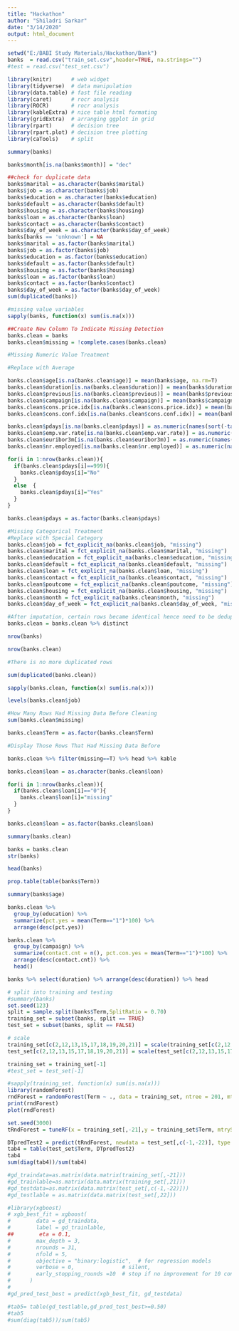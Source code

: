 ---
title: "Hackathon"
author: "Shiladri Sarkar"
date: "3/14/2020"
output: html_document
---


```{r}
setwd("E:/BABI Study Materials/Hackathon/Bank")
banks  = read.csv("train_set.csv",header=TRUE, na.strings="")
#test = read.csv("test_set.csv")
```


```{r warning=FALSE}
library(knitr)      # web widget
library(tidyverse)  # data manipulation
library(data.table) # fast file reading
library(caret)      # rocr analysis
library(ROCR)       # rocr analysis
library(kableExtra) # nice table html formating 
library(gridExtra)  # arranging ggplot in grid
library(rpart)      # decision tree
library(rpart.plot) # decision tree plotting
library(caTools)    # split 
```


```{r}
summary(banks)
```

```{r}
banks$month[is.na(banks$month)] = "dec"
```


```{r}
##check for duplicate data
banks$marital = as.character(banks$marital)
banks$job = as.character(banks$job)
banks$education = as.character(banks$education)
banks$default = as.character(banks$default)
banks$housing = as.character(banks$housing)
banks$loan = as.character(banks$loan)
banks$contact = as.character(banks$contact)
banks$day_of_week = as.character(banks$day_of_week)
banks[banks == 'unknown'] = NA
banks$marital = as.factor(banks$marital)
banks$job = as.factor(banks$job)
banks$education = as.factor(banks$education)
banks$default = as.factor(banks$default)
banks$housing = as.factor(banks$housing)
banks$loan = as.factor(banks$loan)
banks$contact = as.factor(banks$contact)
banks$day_of_week = as.factor(banks$day_of_week)
sum(duplicated(banks))
```




```{r}
#missing value variables
sapply(banks, function(x) sum(is.na(x)))
```


```{r fig.width=16}
##Create New Column To Indicate Missing Detection
banks.clean = banks
banks.clean$missing = !complete.cases(banks.clean)
```

```{r}
#Missing Numeric Value Treatment

#Replace with Average

banks.clean$age[is.na(banks.clean$age)] = mean(banks$age, na.rm=T)
banks.clean$duration[is.na(banks.clean$duration)] = mean(banks$duration, na.rm=T)
banks.clean$previous[is.na(banks.clean$previous)] = mean(banks$previous, na.rm=T)
banks.clean$campaign[is.na(banks.clean$campaign)] = mean(banks$campaign, na.rm=T)
banks.clean$cons.price.idx[is.na(banks.clean$cons.price.idx)] = mean(banks$cons.price.idx, na.rm=T)
banks.clean$cons.conf.idx[is.na(banks.clean$cons.conf.idx)] = mean(banks$cons.conf.idx, na.rm=T)
```


```{r fig.width=20}
banks.clean$pdays[is.na(banks.clean$pdays)] = as.numeric(names(sort(-table(banks$pdays)))[1])
banks.clean$emp.var.rate[is.na(banks.clean$emp.var.rate)] = as.numeric(names(sort(-table(banks$emp.var.rate)))[1])
banks.clean$euribor3m[is.na(banks.clean$euribor3m)] = as.numeric(names(sort(-table(banks$euribor3m)))[1])
banks.clean$nr.employed[is.na(banks.clean$nr.employed)] = as.numeric(names(sort(-table(banks$nr.employed)))[1])
```

```{r}
for(i in 1:nrow(banks.clean)){
  if(banks.clean$pdays[i]==999){
    banks.clean$pdays[i]="No"
  }
  else  {
    banks.clean$pdays[i]="Yes"
  }
}

banks.clean$pdays = as.factor(banks.clean$pdays)
```


```{r}
#Missing Categorical Treatment
#Replace with Special Category
banks.clean$job = fct_explicit_na(banks.clean$job, "missing")
banks.clean$marital = fct_explicit_na(banks.clean$marital, "missing")
banks.clean$education = fct_explicit_na(banks.clean$education, "missing")
banks.clean$default = fct_explicit_na(banks.clean$default, "missing")
banks.clean$loan = fct_explicit_na(banks.clean$loan, "missing")
banks.clean$contact = fct_explicit_na(banks.clean$contact, "missing")
banks.clean$poutcome = fct_explicit_na(banks.clean$poutcome, "missing")
banks.clean$housing = fct_explicit_na(banks.clean$housing, "missing")
banks.clean$month = fct_explicit_na(banks.clean$month, "missing")
banks.clean$day_of_week = fct_explicit_na(banks.clean$day_of_week, "missing")
```

```{r}
#After imputation, certain rows became identical hence need to be deduplicated.
banks.clean = banks.clean %>% distinct
```



```{r}
nrow(banks)
```

```{r}
nrow(banks.clean)
```


```{r}
#There is no more duplicated rows

sum(duplicated(banks.clean))
```




```{r}
sapply(banks.clean, function(x) sum(is.na(x)))
```

```{r}
levels(banks.clean$job)
```

```{r}
#How Many Rows Had Missing Data Before Cleaning
sum(banks.clean$missing)

banks.clean$Term = as.factor(banks.clean$Term)
```


```{r}
#Display Those Rows That Had Missing Data Before

banks.clean %>% filter(missing==T) %>% head %>% kable
```

```{r}
banks.clean$loan = as.character(banks.clean$loan)

for(i in 1:nrow(banks.clean)){
  if(banks.clean$loan[i]=="0"){
    banks.clean$loan[i]="missing"
  }
}

banks.clean$loan = as.factor(banks.clean$loan)
```


```{r}
summary(banks.clean)
```

```{r}
banks = banks.clean
str(banks)
```

```{r}
head(banks)
```

```{r}
prop.table(table(banks$Term))
```

```{r}
summary(banks$age)
```


```{r}
banks.clean %>% 
  group_by(education) %>% 
  summarize(pct.yes = mean(Term=="1")*100) %>% 
  arrange(desc(pct.yes))
```

```{r}
banks.clean %>% 
  group_by(campaign) %>% 
  summarize(contact.cnt = n(), pct.con.yes = mean(Term=="1")*100) %>% 
  arrange(desc(contact.cnt)) %>% 
  head() 
```

```{r}
banks %>% select(duration) %>% arrange(desc(duration)) %>% head
```

```{r}
# split into training and testing
#summary(banks)
set.seed(123)
split = sample.split(banks$Term,SplitRatio = 0.70)
training_set = subset(banks, split == TRUE)
test_set = subset(banks, split == FALSE)

# scale
training_set[c(2,12,13,15,17,18,19,20,21)] = scale(training_set[c(2,12,13,15,17,18,19,20,21)])
test_set[c(2,12,13,15,17,18,19,20,21)] = scale(test_set[c(2,12,13,15,17,18,19,20,21)])

training_set = training_set[-1]
#test_set = test_set[-1]
```




```{r}
#sapply(training_set, function(x) sum(is.na(x)))
library(randomForest)
rndForest = randomForest(Term ~ ., data = training_set, ntree = 201, mtry = 3, nodesize = 10, importance = TRUE )
print(rndForest)
plot(rndForest)
```

```{r}
set.seed(3000)
tRndForest = tuneRF(x = training_set[,-21],y = training_set$Term, mtryStart = 3, stepFactor = 1.5, ntreeTry = 51, improve = 0.0001, nodesize = 10, trace = TRUE, plot = TRUE,doBest = TRUE, importance = T)
```

```{r}
DTpredTest2 = predict(tRndForest, newdata = test_set[,c(-1,-22)], type = "class")
tab4 = table(test_set$Term, DTpredTest2)
tab4
sum(diag(tab4))/sum(tab4)
```
```{r}
#gd_traindata=as.matrix(data.matrix(training_set[,-21]))
#gd_trainlable=as.matrix(data.matrix(training_set[,21]))
#gd_testdata=as.matrix(data.matrix(test_set[,c(-1,-22)]))
#gd_testlable = as.matrix(data.matrix(test_set[,22]))

```


```{r}
#library(xgboost)
# xgb_best_fit = xgboost(
#        data = gd_traindata,
#        label = gd_trainlable,
##        eta = 0.1,
#        max_depth = 3,
#        nrounds = 31,
#        nfold = 5,
#        objective = "binary:logistic",  # for regression models
#        verbose = 0,               # silent,
#        early_stopping_rounds =10  # stop if no improvement for 10 consecutive trees
#      )
#      
#gd_pred_test_best = predict(xgb_best_fit, gd_testdata)

```

```{r}
#tab5= table(gd_testlable,gd_pred_test_best>=0.50)
#tab5
#sum(diag(tab5))/sum(tab5)

```

